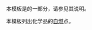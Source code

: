 {{Documentation subpage}}
本模板是{{tl|Chembox}}的一部分，请参见其说明。

本模板列出化学品的[[自燃]]点。
<includeonly>
[[Category:化学信息框模板|{{PAGENAME}}]]
</includeonly>